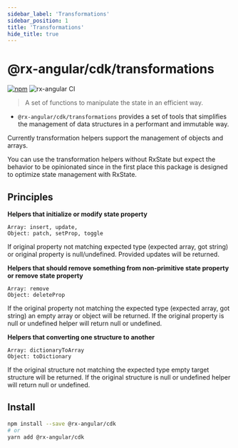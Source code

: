 ```yaml
---
sidebar_label: 'Transformations'
sidebar_position: 1
title: 'Transformations'
hide_title: true
---
```


# @rx-angular/cdk/transformations

[![npm](https://img.shields.io/npm/v/%40rx-angular%2Fcdk.svg)](https://www.npmjs.com/package/%40rx-angular%2Fcdk)
![rx-angular CI](https://github.com/rx-angular/rx-angular/workflows/rx-angular%20CI/badge.svg?branch=main)

> A set of functions to manipulate the state in an efficient way.

- `@rx-angular/cdk/transformations` provides a set of tools that simplifies the management of data structures in a performant and immutable way.

Currently transformation helpers support the management of objects and arrays.

You can use the transformation helpers without RxState but expect the behavior to be opinionated since in the first place this package is designed to optimize state management with RxState.

## Principles

**Helpers that initialize or modify state property**

```
Array: insert, update,
Object: patch, setProp, toggle
```

If original property not matching expected type (expected array, got string) or original property is null/undefined. Provided updates will be returned.

**Helpers that should remove something from non-primitive state property or remove state property**

```
Array: remove
Object: deleteProp
```

If the original property not matching the expected type (expected array, got string) an empty array or object will be returned.
If the original property is null or undefined helper will return null or undefined.

**Helpers that converting one structure to another**

```
Array: dictionaryToArray
Object: toDictionary
```

If the original structure not matching the expected type empty target structure will be returned.
If the original structure is null or undefined helper will return null or undefined.

## Install

```bash
npm install --save @rx-angular/cdk
# or
yarn add @rx-angular/cdk
```
